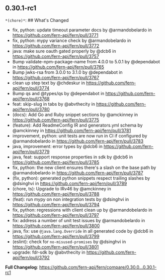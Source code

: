 ## 0.30.1-rc1
`*(chore)*`: ## What's Changed
* fix, python: update timeout parameter docs by @armandobelardo in https://github.com/fern-api/fern/pull/3771
* fix, python: mypy variance check by @armandobelardo in https://github.com/fern-api/fern/pull/3772
* java: make sure oauth gated properly by @dcb6 in https://github.com/fern-api/fern/pull/3757
* Bump validate-npm-package-name from 4.0.0 to 5.0.1 by @dependabot in https://github.com/fern-api/fern/pull/3765
* Bump jwks-rsa from 3.0.0 to 3.1.0 by @dependabot in https://github.com/fern-api/fern/pull/3767
* clean up step text by @chdeskur in https://github.com/fern-api/fern/pull/3774
* Bump qs and @types/qs by @dependabot in https://github.com/fern-api/fern/pull/3768
* feat: skip-slug in tabs by @abvthecity in https://github.com/fern-api/fern/pull/3780
* (docs): Add Go and Ruby snippet sections by @amckinney in https://github.com/fern-api/fern/pull/3775
* (feature): Add ReadmeConfig IR and generators.yml schema by @amckinney in https://github.com/fern-api/fern/pull/3781
* improvement, python: unit tests are now run in CI if configured by @armandobelardo in https://github.com/fern-api/fern/pull/3783
* java, improvement: error types by @dcb6 in https://github.com/fern-api/fern/pull/3779
* java, feat: support response properties in sdk by @dcb6 in https://github.com/fern-api/fern/pull/3785
* fix, python: the new client ensures there's a slash on the base path by @armandobelardo in https://github.com/fern-api/fern/pull/3787
* (fix, python): generated python snippets respect trailing slashes by @dsinghvi in https://github.com/fern-api/fern/pull/3789
* (chore, ts): Upgrade to IRv46 by @amckinney in https://github.com/fern-api/fern/pull/3788
* (feat): run mypy on non integration tests by @dsinghvi in https://github.com/fern-api/fern/pull/3794
* fix, python: regressions with client clean up by @armandobelardo in https://github.com/fern-api/fern/pull/3797
* fix: address a number of unit test issues by @armandobelardo in https://github.com/fern-api/fern/pull/3800
* java, fix: use `@java.lang.Override` in all generated code by @dcb6 in https://github.com/fern-api/fern/pull/3799
* (eslint): check for `no-misused-promises` by @dsinghvi in https://github.com/fern-api/fern/pull/3801
* upgrade: fdr-sdk by @abvthecity in https://github.com/fern-api/fern/pull/3792


**Full Changelog**: https://github.com/fern-api/fern/compare/0.30.0...0.30.1-rc1

